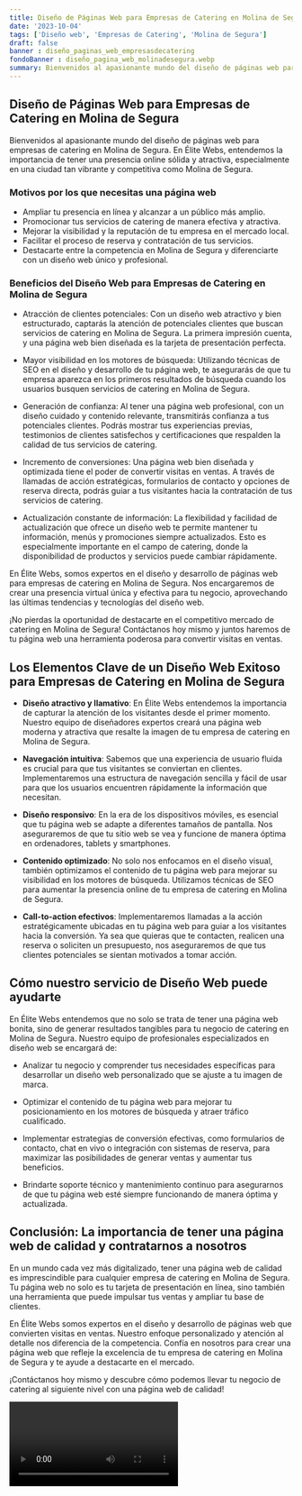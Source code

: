 ```yaml
---
title: Diseño de Páginas Web para Empresas de Catering en Molina de Segura
date: '2023-10-04'
tags: ['Diseño web', 'Empresas de Catering', 'Molina de Segura']
draft: false
banner : diseño_paginas_web_empresasdecatering
fondoBanner : diseño_pagina_web_molinadesegura.webp
summary: Bienvenidos al apasionante mundo del diseño de páginas web para empresas de catering en Molina de Segura. En Élite Webs, entendemos la importancia de tener una presencia online sólida y atractiva, especialmente en una ciudad tan vibrante y competitiva como Molina de Segura.
---
```


## Diseño de Páginas Web para Empresas de Catering en Molina de Segura

Bienvenidos al apasionante mundo del diseño de páginas web para empresas de catering en Molina de Segura. En Élite Webs, entendemos la importancia de tener una presencia online sólida y atractiva, especialmente en una ciudad tan vibrante y competitiva como Molina de Segura.

### Motivos por los que necesitas una página web

- Ampliar tu presencia en línea y alcanzar a un público más amplio.
- Promocionar tus servicios de catering de manera efectiva y atractiva.
- Mejorar la visibilidad y la reputación de tu empresa en el mercado local.
- Facilitar el proceso de reserva y contratación de tus servicios.
- Destacarte entre la competencia en Molina de Segura y diferenciarte con un diseño web único y profesional.

### Beneficios del Diseño Web para Empresas de Catering en Molina de Segura

- Atracción de clientes potenciales: Con un diseño web atractivo y bien estructurado, captarás la atención de potenciales clientes que buscan servicios de catering en Molina de Segura. La primera impresión cuenta, y una página web bien diseñada es la tarjeta de presentación perfecta.

- Mayor visibilidad en los motores de búsqueda: Utilizando técnicas de SEO en el diseño y desarrollo de tu página web, te asegurarás de que tu empresa aparezca en los primeros resultados de búsqueda cuando los usuarios busquen servicios de catering en Molina de Segura.

- Generación de confianza: Al tener una página web profesional, con un diseño cuidado y contenido relevante, transmitirás confianza a tus potenciales clientes. Podrás mostrar tus experiencias previas, testimonios de clientes satisfechos y certificaciones que respalden la calidad de tus servicios de catering.

- Incremento de conversiones: Una página web bien diseñada y optimizada tiene el poder de convertir visitas en ventas. A través de llamadas de acción estratégicas, formularios de contacto y opciones de reserva directa, podrás guiar a tus visitantes hacia la contratación de tus servicios de catering.

- Actualización constante de información: La flexibilidad y facilidad de actualización que ofrece un diseño web te permite mantener tu información, menús y promociones siempre actualizados. Esto es especialmente importante en el campo de catering, donde la disponibilidad de productos y servicios puede cambiar rápidamente.

En Élite Webs, somos expertos en el diseño y desarrollo de páginas web para empresas de catering en Molina de Segura. Nos encargaremos de crear una presencia virtual única y efectiva para tu negocio, aprovechando las últimas tendencias y tecnologías del diseño web.

¡No pierdas la oportunidad de destacarte en el competitivo mercado de catering en Molina de Segura! Contáctanos hoy mismo y juntos haremos de tu página web una herramienta poderosa para convertir visitas en ventas.

<GifSeo />

<Cta />

## Los Elementos Clave de un Diseño Web Exitoso para Empresas de Catering en Molina de Segura

- **Diseño atractivo y llamativo**: En Élite Webs entendemos la importancia de capturar la atención de los visitantes desde el primer momento. Nuestro equipo de diseñadores expertos creará una página web moderna y atractiva que resalte la imagen de tu empresa de catering en Molina de Segura.

- **Navegación intuitiva**: Sabemos que una experiencia de usuario fluida es crucial para que tus visitantes se conviertan en clientes. Implementaremos una estructura de navegación sencilla y fácil de usar para que los usuarios encuentren rápidamente la información que necesitan.

- **Diseño responsivo**: En la era de los dispositivos móviles, es esencial que tu página web se adapte a diferentes tamaños de pantalla. Nos aseguraremos de que tu sitio web se vea y funcione de manera óptima en ordenadores, tablets y smartphones.

- **Contenido optimizado**: No solo nos enfocamos en el diseño visual, también optimizamos el contenido de tu página web para mejorar su visibilidad en los motores de búsqueda. Utilizamos técnicas de SEO para aumentar la presencia online de tu empresa de catering en Molina de Segura.

- **Call-to-action efectivos**: Implementaremos llamadas a la acción estratégicamente ubicadas en tu página web para guiar a los visitantes hacia la conversión. Ya sea que quieras que te contacten, realicen una reserva o soliciten un presupuesto, nos aseguraremos de que tus clientes potenciales se sientan motivados a tomar acción.

## Cómo nuestro servicio de Diseño Web puede ayudarte

En Élite Webs entendemos que no solo se trata de tener una página web bonita, sino de generar resultados tangibles para tu negocio de catering en Molina de Segura. Nuestro equipo de profesionales especializados en diseño web se encargará de:

- Analizar tu negocio y comprender tus necesidades específicas para desarrollar un diseño web personalizado que se ajuste a tu imagen de marca.

- Optimizar el contenido de tu página web para mejorar tu posicionamiento en los motores de búsqueda y atraer tráfico cualificado.

- Implementar estrategias de conversión efectivas, como formularios de contacto, chat en vivo o integración con sistemas de reserva, para maximizar las posibilidades de generar ventas y aumentar tus beneficios.

- Brindarte soporte técnico y mantenimiento continuo para asegurarnos de que tu página web esté siempre funcionando de manera óptima y actualizada.

## Conclusión: La importancia de tener una página web de calidad y contratarnos a nosotros

En un mundo cada vez más digitalizado, tener una página web de calidad es imprescindible para cualquier empresa de catering en Molina de Segura. Tu página web no solo es tu tarjeta de presentación en línea, sino también una herramienta que puede impulsar tus ventas y ampliar tu base de clientes.

En Élite Webs somos expertos en el diseño y desarrollo de páginas web que convierten visitas en ventas. Nuestro enfoque personalizado y atención al detalle nos diferencia de la competencia. Confía en nosotros para crear una página web que refleje la excelencia de tu empresa de catering en Molina de Segura y te ayude a destacarte en el mercado.

¡Contáctanos hoy mismo y descubre cómo podemos llevar tu negocio de catering al siguiente nivel con una página web de calidad!

<Video />

<CtaBot job='Empresas de Catering' city='Molina de Segura'/>

<Gmaps query='Molina de Segura+españa+maps' />